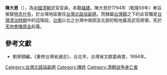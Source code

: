'''陳大恩'''（{{bd|？||1795年|catIdx=}}），為[[中國|中國]][[清朝|清朝]]武官官員，本籍[[福建|福建]]。陳大恩於1794年（乾隆59年）奉旨接替[[特克什布|特克什布]]，於台灣地區擔任[[台灣北路協|台灣北路協]][[副將|副將]]。而隸屬[[台灣鎮|台灣鎮]]之下的此官職是[[台灣清治時期|台灣清治時期]]中的這階段，[[台南|台南]]以北之台灣中南部及北部的駐地最高武官將領，死於[[天地會|天地會]][[陳周全|陳周全]]起義。

==參考文獻==
*劉寧顏編，《重修台灣省通志》，台北市，台灣省文獻委員會，1994年。

{{start box}}
{{s-before|[[特克什布|特克什布]]}}
{{s-title|[[台灣北路協|台灣北路協]][[副將|副將]]|1794年上任}}
{{s-after|[[張無咎|張無咎]]}}
{{end box}}

[[Category:台灣北路協副將|Category:台灣北路協副將]]
[[Category:陳姓|Category:陳姓]]
[[Category:清朝战争身亡者|Category:清朝战争身亡者]]